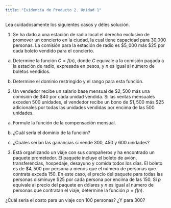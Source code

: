 ```yaml
---
title: "Evidencia de Producto 2. Unidad 1"
---
```


Lea cuidadosamente los siguientes casos y déles solución.

1. Se ha dado a una estación de radio local el derecho exclusivo de promover un concierto en la ciudad, la cual tiene capacidad para 30,000 personas. La comisión para la estación de radio es $\$5,000$ más $\$25$ por cada boleto vendido para el concierto.

a. Determine la función $C=f(n)$, donde $C$ equivale a la comisión pagada a la estación de radio, expresada en pesos, y $n$ es igual al número de boletos vendidos.

b. Determine el dominio restringido y el rango para esta función.

2.  Un vendedor recibe un salario base mensual de $\$2,500$ más una comisión de $\$40$ por cada unidad vendida. Si las ventas mensuales exceden 500 unidades, el vendedor recibe un bono de $\$1,500$ más $\$25$ adicionales por todas las unidades vendidas por encima de las 500 unidades.

a. Formule la función de la compensación mensual.

b. ¿Cuál sería el dominio de la función?

b. ¿Cuáles serían las ganancias si vende 300, 450 y 600 unidades?

3. Está organizando un viaje con sus compañeros y ha encontrado un paquete prometedor. El paquete incluye el boleto de avión, transferencias, hospedaje, desayuno y comida todos los días. El boleto es de $\$4,500$ por persona a menos que el número de personas que contrata exceda 150. En este caso, el precio del paquete para todas las personas disminuye $\$25$ por cada persona por encima de las 150. Si $p$ equivale al precio del paquete en dólares y $n$ es igual al número de personas que contratan el viaje, determine la función $p=f(n)$.

¿Cuál sería el costo para un viaje con 100 personas? ¿Y para 300?






